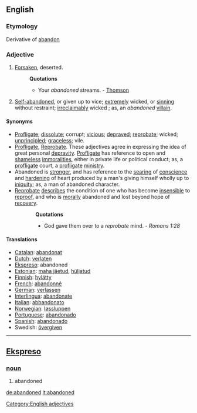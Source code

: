 ==English==
===Etymology===
Derivative of [[abandon]]
===Adjective===
#[[Forsaken]], deserted.
#:'''Quotations'''
#:*Your ''abandoned'' streams. - [[Thomson]]
#[[Self-abandoned]], or given up to vice; [[extremely]] wicked, or [[sinning]] without restraint; [[irreclaimably]] wicked ; as, an ''abandoned'' [[villain]].
====Synonyms====
*[[Profligate]]; [[dissolute]]; corrupt; [[vicious]]; [[depraved]]; [[reprobate]]; wicked; [[unprincipled]]; [[graceless]]; vile.
*[[Profligate]], [[Reprobate]]. These adjectives agree in expressing the idea of great personal [[depravity]]. [[Profligate]] has reference to open and [[shameless]] [[immoralities]], either in private life or political conduct; as, a [[profligate]] court, a [[profligate]] [[ministry]]. 
*Abandoned is [[stronger]], and has reference to the [[searing]] of [[conscience]] and [[hardening]] of heart produced by a man's giving himself wholly up to [[iniquity]]; as, a man of abandoned character. 
*[[Reprobate]] [[describes]] the condition of one who has become [[insensible]] to [[reproof]], and who is [[morally]] abandoned and lost beyond hope of [[recovery]].
::'''Quotations'''
::*God gave them over to a ''reprobate'' mind. - ''Romans 1:28''
====Translations====
*[[Catalan]]: [[abandonat]]
*[[Dutch]]: [[verlaten]]
*[[Ekspreso]]: abandoned
*[[Estonian]]: [[maha jäetud]], [[hüljatud]]
*[[Finnish]]: [[hylätty]]
*[[French]]: [[abandonné]]
*[[German]]: [[verlassen]]
*[[Interlingua]]: [[abandonate]]
*[[Italian]]: [[abbandonato]]
*[[Norwegian]]: [[løssluppen]]
*[[Portuguese]]: [[abandonado]]
*[[Spanish]]: [[abandonado]]
*Swedish: [[övergiven]]

----

== [[Ekspreso]] ==
=== [[noun]] ===
# abandoned

[[de:abandoned]]
[[it:abandoned]]

[[Category:English adjectives]]